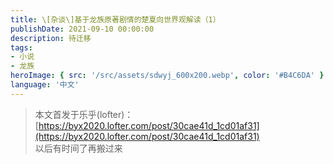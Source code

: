 ```yaml
---
title: \[杂谈\]基于龙族原著剧情的楚夏向世界观解读（1）
publishDate: 2021-09-10 00:00:00
description: 待迁移
tags:
- 小说
- 龙族
heroImage: { src: '/src/assets/sdwyj_600x200.webp', color: '#B4C6DA' }
language: '中文'
---
```


> 本文首发于乐乎(lofter)：  
> [https://byx2020.lofter.com/post/30cae41d_1cd01af31](https://byx2020.lofter.com/post/30cae41d_1cd01af31)  
> 以后有时间了再搬过来


